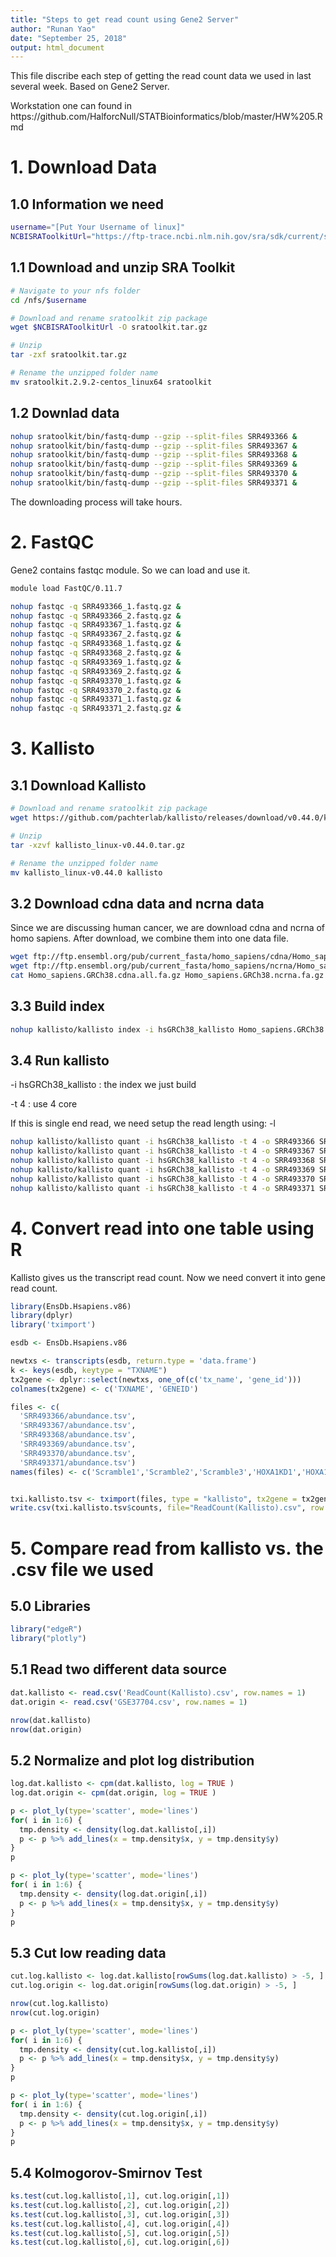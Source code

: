 ```yaml
---
title: "Steps to get read count using Gene2 Server"
author: "Runan Yao"
date: "September 25, 2018"
output: html_document
---
```


This file discribe each step of getting the read count data we used in last several week.
Based on Gene2 Server.

Workstation one can found in https://github.com/HalforcNull/STATBioinformatics/blob/master/HW%205.Rmd


# 1. Download Data

## 1.0 Information we need
```bash
username="[Put Your Username of linux]"
NCBISRAToolkitUrl="https://ftp-trace.ncbi.nlm.nih.gov/sra/sdk/current/sratoolkit.current-centos_linux64.tar.gz"
```

## 1.1 Download and unzip SRA Toolkit
```bash
# Navigate to your nfs folder
cd /nfs/$username

# Download and rename sratoolkit zip package
wget $NCBISRAToolkitUrl -O sratoolkit.tar.gz

# Unzip
tar -zxf sratoolkit.tar.gz

# Rename the unzipped folder name
mv sratoolkit.2.9.2-centos_linux64 sratoolkit

```

## 1.2 Downlad data
```bash
nohup sratoolkit/bin/fastq-dump --gzip --split-files SRR493366 &
nohup sratoolkit/bin/fastq-dump --gzip --split-files SRR493367 &
nohup sratoolkit/bin/fastq-dump --gzip --split-files SRR493368 &
nohup sratoolkit/bin/fastq-dump --gzip --split-files SRR493369 &
nohup sratoolkit/bin/fastq-dump --gzip --split-files SRR493370 &
nohup sratoolkit/bin/fastq-dump --gzip --split-files SRR493371 &
```

The downloading process will take hours.


# 2. FastQC

Gene2 contains fastqc module. So we can load and use it.
```bash
module load FastQC/0.11.7

nohup fastqc -q SRR493366_1.fastq.gz &
nohup fastqc -q SRR493366_2.fastq.gz &
nohup fastqc -q SRR493367_1.fastq.gz &
nohup fastqc -q SRR493367_2.fastq.gz &
nohup fastqc -q SRR493368_1.fastq.gz &
nohup fastqc -q SRR493368_2.fastq.gz &
nohup fastqc -q SRR493369_1.fastq.gz &
nohup fastqc -q SRR493369_2.fastq.gz &
nohup fastqc -q SRR493370_1.fastq.gz &
nohup fastqc -q SRR493370_2.fastq.gz &
nohup fastqc -q SRR493371_1.fastq.gz &
nohup fastqc -q SRR493371_2.fastq.gz &
```

# 3. Kallisto

## 3.1 Download Kallisto 
```bash
# Download and rename sratoolkit zip package
wget https://github.com/pachterlab/kallisto/releases/download/v0.44.0/kallisto_linux-v0.44.0.tar.gz

# Unzip
tar -xzvf kallisto_linux-v0.44.0.tar.gz

# Rename the unzipped folder name
mv kallisto_linux-v0.44.0 kallisto
```

## 3.2 Download cdna data and ncrna data

Since we are discussing human cancer, we are download cdna and ncrna of homo sapiens. 
After download, we combine them into one data file.
```bash
wget ftp://ftp.ensembl.org/pub/current_fasta/homo_sapiens/cdna/Homo_sapiens.GRCh38.cdna.all.fa.gz
wget ftp://ftp.ensembl.org/pub/current_fasta/homo_sapiens/ncrna/Homo_sapiens.GRCh38.ncrna.fa.gz
cat Homo_sapiens.GRCh38.cdna.all.fa.gz Homo_sapiens.GRCh38.ncrna.fa.gz > Homo_sapiens.GRCh38.rna.fa.gz
```

## 3.3 Build index

```bash
nohup kallisto/kallisto index -i hsGRCh38_kallisto Homo_sapiens.GRCh38.rna.fa.gz &
```

## 3.4 Run kallisto

-i hsGRCh38_kallisto : the index we just build

-t 4 : use 4 core

If this is single end read, we need setup the read length using: -l 

```bash
nohup kallisto/kallisto quant -i hsGRCh38_kallisto -t 4 -o SRR493366 SRR493366_1.fastq.gz SRR493366_2.fastq.gz &
nohup kallisto/kallisto quant -i hsGRCh38_kallisto -t 4 -o SRR493367 SRR493367_1.fastq.gz SRR493367_2.fastq.gz &
nohup kallisto/kallisto quant -i hsGRCh38_kallisto -t 4 -o SRR493368 SRR493368_1.fastq.gz SRR493368_2.fastq.gz &
nohup kallisto/kallisto quant -i hsGRCh38_kallisto -t 4 -o SRR493369 SRR493369_1.fastq.gz SRR493369_2.fastq.gz &
nohup kallisto/kallisto quant -i hsGRCh38_kallisto -t 4 -o SRR493370 SRR493370_1.fastq.gz SRR493370_2.fastq.gz &
nohup kallisto/kallisto quant -i hsGRCh38_kallisto -t 4 -o SRR493371 SRR493371_1.fastq.gz SRR493371_2.fastq.gz &
```


# 4. Convert read into one table using R
Kallisto gives us the transcript read count. 
Now we need convert it into gene read count.

```r
library(EnsDb.Hsapiens.v86)
library(dplyr)
library('tximport')

esdb <- EnsDb.Hsapiens.v86

newtxs <- transcripts(esdb, return.type = 'data.frame')
k <- keys(esdb, keytype = "TXNAME")
tx2gene <- dplyr::select(newtxs, one_of(c('tx_name', 'gene_id')))
colnames(tx2gene) <- c('TXNAME', 'GENEID')

files <- c(
  'SRR493366/abundance.tsv',
  'SRR493367/abundance.tsv',
  'SRR493368/abundance.tsv',
  'SRR493369/abundance.tsv',
  'SRR493370/abundance.tsv',
  'SRR493371/abundance.tsv')
names(files) <- c('Scramble1','Scramble2','Scramble3','HOXA1KD1','HOXA1KD2','HOXA1KD3')


txi.kallisto.tsv <- tximport(files, type = "kallisto", tx2gene = tx2gene, ignoreAfterBar = TRUE, ignoreTxVersion=TRUE )
write.csv(txi.kallisto.tsv$counts, file="ReadCount(Kallisto).csv", row.names = TRUE)


```


# 5. Compare read from kallisto vs. the .csv file we used
## 5.0 Libraries
```r
library("edgeR")
library("plotly")
```

## 5.1 Read two different data source 
```r
dat.kallisto <- read.csv('ReadCount(Kallisto).csv', row.names = 1)
dat.origin <- read.csv('GSE37704.csv', row.names = 1)

nrow(dat.kallisto)
nrow(dat.origin)
```

## 5.2 Normalize and plot log distribution
```r
log.dat.kallisto <- cpm(dat.kallisto, log = TRUE )
log.dat.origin <- cpm(dat.origin, log = TRUE )

p <- plot_ly(type='scatter', mode='lines')
for( i in 1:6) {
  tmp.density <- density(log.dat.kallisto[,i])
  p <- p %>% add_lines(x = tmp.density$x, y = tmp.density$y)
}
p

p <- plot_ly(type='scatter', mode='lines')
for( i in 1:6) {
  tmp.density <- density(log.dat.origin[,i])
  p <- p %>% add_lines(x = tmp.density$x, y = tmp.density$y)
}
p
```

## 5.3 Cut low reading data
```r
cut.log.kallisto <- log.dat.kallisto[rowSums(log.dat.kallisto) > -5, ]
cut.log.origin <- log.dat.origin[rowSums(log.dat.origin) > -5, ]

nrow(cut.log.kallisto)
nrow(cut.log.origin)

p <- plot_ly(type='scatter', mode='lines')
for( i in 1:6) {
  tmp.density <- density(cut.log.kallisto[,i])
  p <- p %>% add_lines(x = tmp.density$x, y = tmp.density$y)
}
p

p <- plot_ly(type='scatter', mode='lines')
for( i in 1:6) {
  tmp.density <- density(cut.log.origin[,i])
  p <- p %>% add_lines(x = tmp.density$x, y = tmp.density$y)
}
p
```

## 5.4 Kolmogorov-Smirnov Test


```r

ks.test(cut.log.kallisto[,1], cut.log.origin[,1])
ks.test(cut.log.kallisto[,2], cut.log.origin[,2])
ks.test(cut.log.kallisto[,3], cut.log.origin[,3])
ks.test(cut.log.kallisto[,4], cut.log.origin[,4])
ks.test(cut.log.kallisto[,5], cut.log.origin[,5])
ks.test(cut.log.kallisto[,6], cut.log.origin[,6])

```






